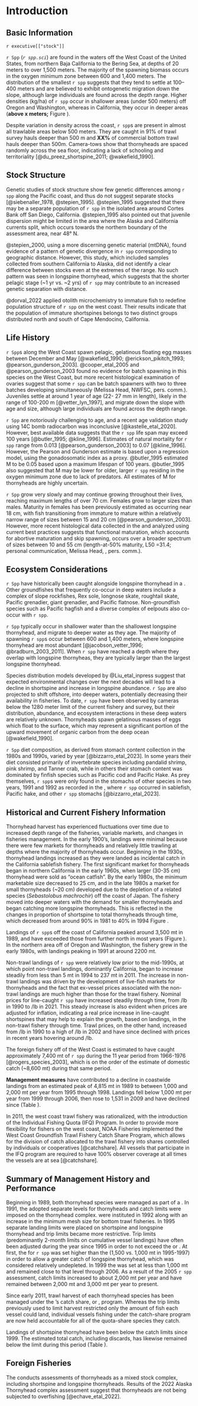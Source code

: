 # Introduction
## Basic Information
`r executive[["stock"]]`

`r Spp` (*`r spp.sci`*) are found in the waters off the West Coast of the United States, from northern Baja California to the Bering Sea, at depths of 20 meters to over 1,500 meters. The majority of the spawning biomass occurs in the oxygen minimum zone between 600 and 1,400 meters. The distribution of the smallest `r spp` suggests that they tend to settle at  100–400 meters and are believed to exhibit ontogenetic migration down the slope, although large individuals are found across the depth range. Higher densities (kg/ha) of `r spp` occur in shallower areas (under 500 meters) off Oregon and Washington, whereas in California, they occur in deeper areas (**above x meters;** Figure \ref{fig:stock-map}).

Despite variation in density across the coast, `r spp`s are present in almost all trawlable areas below 500 meters. They are caught in 91% of trawl survey hauls deeper than 500 m and **XX%** of commercial bottom trawl hauls deeper than 500m. Camera-tows show that thornyheads are spaced randomly across the sea floor, indicating a lack of schooling and territoriality [@du_preez_shortspine_2011; @wakefield_1990].

## Stock Structure

Genetic studies of stock structure show few genetic differences among `r spp` along the Pacific coast, and thus do not suggest separate stocks [@siebenaller_1978, @stepien_1995]. @stepien_1995 suggested that there may be a separate population of `r spp` in the isolated area around Cortes Bank off San Diego, California. @stepien_1995 also pointed out that juvenile dispersion might be limited in the area where the Alaska and California currents split, which occurs towards the northern boundary of the assessment area, near 48° N.

@stepien_2000, using a more discerning genetic material (mtDNA), found evidence of a pattern of genetic divergence in `r spp` corresponding to geographic distance. However, this study, which included samples collected from southern California to Alaska, did not identify a clear difference between stocks even at the extremes of the range. No such pattern was seen in longspine thornyhead, which suggests that the shorter pelagic stage (~1 yr vs. ~2 yrs) of `r spp` may contribute to an increased genetic separation with distance.

@dorval_2022 applied otolith microchemistry to immature fish to redefine population structure of `r spp` on the west coast. Their results indicate that the population of immature shortspines belongs to two distinct groups distributed north and south of Cape Mendocino, California. 

## Life History
`r Spp`s along the West Coast spawn pelagic, gelatinous floating egg masses between December and May [@wakefield_1990; @erickson_pikitch_1993; @pearson_gunderson_2003]. @cooper_etal_2005 and @pearson_gunderson_2003 found no evidence for batch spawning in this species on the West Coast, but more recent histological examination of ovaries suggest that some `r spp` can be batch spawners with two to three batches developing simultaneously (Melissa Head, NWFSC, pers. comm.). Juveniles settle at around 1 year of age (22- 27 mm in length), likely in the range of 100-200 m [@vetter_lyn_1997], and migrate down the slope with age and size, although large individuals are found across the depth range.		

`r Spp` are notoriously challenging to age, and a recent age validation study using 14C bomb radiocarbon was inconclusive [@kastelle_etal_2020]. However, best available data suggests that the `r spp` life span may exceed 100 years [@butler_1995; @kline_1996]. Estimates of natural mortality for `r spp` range from 0.013 [@pearson_gunderson_2003] to 0.07 [@kline_1996]. However, the Pearson and Gunderson estimate is based upon a regression model, using the gonadosomatic index as a proxy. @butler_1995 estimated M to be 0.05 based upon a maximum lifespan of 100 years. @butler_1995 also suggested that M may be lower for older, larger `r spp` residing in the oxygen minimum zone due to lack of predators. All estimates of M for thornyheads are highly uncertain.

`r Spp` grow very slowly and may continue growing throughout their lives, reaching maximum lengths of over 70 cm. Females grow to larger sizes than males. Maturity in females has been previously estimated as occurring near 18 cm, with fish transitioning from immature to mature within a relatively narrow range of sizes between 15 and 20 cm [@pearson_gunderson_2003]. However, more recent histological data collected in the \gls{s-wcgbt} and analyzed using current best practices suggests that functional maturation, which accounts for abortive maturation and skip spawning, occurs over a broader spectrum of sizes between 10 and 55 cm (length-at-50% maturity, L50 =31.4; personal communication, Melissa Head, \gls{nwfsc}, pers. comm.). 

## Ecosystem Considerations
`r Spp` have historically been caught alongside longspine thornyhead in a \gls{dts}. Other groundfishes that frequently co-occur in deep waters include a complex of slope rockfishes, Rex sole, longnose skate, roughtail skate, Pacific grenadier, giant grenadier, and Pacific flatnose. Non-groundfish species such as Pacific hagfish and a diverse complex of eelpouts also co-occur with `r spp`. 

`r Spp` typically occur in shallower water than the shallowest longspine thornyhead, and migrate to deeper water as they age. The majority of spawning `r spp`s occur between 600 and 1,400 meters, where longspine thornyhead are most abundant [@jacobson_vetter_1996; @bradburn_2003_2011]. When `r spp` have reached a depth where they overlap with longspine thornyheas, they are typically larger than the largest longspine thornyhead. 

Species distribution models developed by @Liu_etal_inpress suggest that expected environmental changes over the next decades will lead to a decline in shortspine and  increase in longspine abundance. `r Spp` are also projected to shift offshore, into deeper waters, potentially decreasing their availability in fisheries. To date, `r spp` have been observed by cameras below the 1280 meter limit of the current fishery and survey, but their distribution, abundance, and ecosystem interactions in these deep waters are relatively unknown. Thornyheads spawn gelatinous masses of eggs which float to the surface, which may represent a significant portion of the upward movement of organic carbon from the deep ocean [@wakefield_1990]. 

`r Spp` diet composition, as derived from stomach content collection in the 1980s and 1990s, varied by year [@bizzarro_etal_2023]. In some years their diet consisted primarily of invertebrate species including pandalid shrimp, pink shrimp, and Tanner crab, while in others their stomach content was dominated by finfish species such as Pacific cod and Pacific Hake. As prey themselves, `r spp`s were only found in the stomachs of other species in two years, 1991 and 1992 as recorded in the \gls{cctd}, where `r spp` occurred in sablefish, Pacific hake, and other `r spp` stomachs [@bizzarro_etal_2023]. 

## Historical and Current Fishery Information
Thornyhead harvest has experienced fluctuations over time due to increased depth range of the fisheries, variable markets, and changes in fisheries management. In the early 1900's, landings were minimal because there were few markets for thornyheads and relatively little trawling at depths where the majority of thornyheads occur. Beginning in the 1930s, thornyhead landings increased as they were landed as incidental catch in the California sablefish fishery. The first significant market for thornyheads began in northern California in the early 1960s, when larger (30-35 cm) thornyhead were sold as “ocean catfish”. By the early 1980s, the minimum marketable size decreased to 25 cm, and in the late 1980s a market for small thornyheads (~20 cm) developed due to the depletion of a related species (*Sebastolobus machrochir*) off the coast of Japan. The fishery moved into deeper waters with the demand for smaller thornyheads and began catching more longspine thornyheads. This is reflected in the changes in proportion of shortspine to total thornyheads through time, which decreased from around 90% in 1981 to 40% in 1994 Figure \ref{fig:thornyhead-ratio}.

Landings of `r spp`s off the coast of California peaked around 3,500 mt in 1989, and have exceeded those from further north in most years (Figure \ref{fig:catch_hist}). In the northern area off of Oregon and Washington, the fishery grew in the early 1980s, with landings peaking in 1991 at around 2200 mt.

Non-trawl landings of `r spp` were relatively low prior to the mid-1990s, at which point non-trawl landings, dominantly California, began to increase steadily from less than 5 mt in 1994 to 237 mt in 2011. The increase in non-trawl landings was driven by the development of live-fish markets for thornyheads and the fact that ex-vessel prices associated with the non-trawl landings are much higher than those for the trawl fishery. Nominal prices for line-caught `r spp` have increased steadily through time, from \textdollar 0.49/lb in 1990 to \textdollar 4.71/lb in 2021. This steady increase is also evident when prices are adjusted for inflation, indicating a real price increase in line-caught shortspines that  may help to explain the growth, based on landings,  in the non-trawl fishery through time. Trawl prices, on the other hand, increased from  \textdollar 0.32/lb in 1990 to a high of  \textdollar 0.87/lb in 2002 and have since declined with prices in recent years hovering around  \textdollar 0.30/lb. 

The foreign fishery off of the West Coast is estimated to have caught approximately 7,400 mt of `r spp` during the 11 year period from 1966-1976 [@rogers_species_2003], which is on the order of the estimate of domestic catch (~8,600 mt) during that same period.

**Management measures** have contributed to a decline in coastwide landings from an estimated peak of 4,815 mt in 1989 to between 1,000 and 2,000 mt per year from 1995 through 1998. Landings fell below 1,000 mt per year from 1999 through 2006, then rose to 1,531 in 2009 and have declined since (Table \ref{tab:allcatch}).

In 2011, the west coast trawl fishery was rationalized, with the introduction of the Individual Fishing Quota (IFQ) Program. In order to provide more flexibility for fishers on the west coast, NOAA Fisheries implemented the West Coast Groundfish Trawl Fishery Catch Share Program, which allows for the division of catch allocated to the trawl fishery into shares controlled by individuals or cooperatives [@catchshare]. All vessels that participate in the IFQ program are required to have 100% observer coverage at all times the vessels are at sea [@catchshare].

## Summary of Management History and Performance
Beginning in 1989, both thornyhead species were managed as part of a \gls{dts}. In 1991, the \gls{pfmc} adopted separate \gls{abc} levels for thornyheads and catch limits were imposed on the thornyhead complex. \gls{hg} were instituted in 1992 along with an increase in the minimum mesh size for bottom trawl fisheries. In 1995 separate landing limits were placed on shortspine and longspine thornyhead and trip limits became more restrictive. Trip limits (predominantly 2-month limits on cumulative vessel landings) have often been adjusted during the year since 1995 in order to not exceed the \gls{hg} or \gls{oy}. At first, the \gls{hg} for `r spp` was set higher than the \gls{abc} (1,500 vs. 1,000 mt in 1995-1997) in order to allow a greater catch of longspine thornyhead, which was considered relatively undepleted. In 1999 the \gls{oy} was set at less than 1,000 mt and remained close to that level through 2006. As a result of the 2005 `r spp` assessment, catch limits increased to about 2,000 mt per year and have remained between 2,000 mt and 3,000 mt per year to present.

Since early 2011, trawl harvest of each thornyhead species has been managed under the \gls{pfmc}’s catch share, or \gls{ifq}, program. Whereas the trip limits previously used to limit harvest restricted only the amount of fish each vessel could land, individual vessels fishing under the catch-share program are now held accountable for all of the quota-share species they catch. 

Landings of shortspine thornyhead have been below the catch limits since 1999. The estimated total catch, including discards, has likewise remained below the limit during this period (Table \ref{tab:mgmt_perf}).

## Foreign Fisheries
The \gls{afsc} conducts assessments of thornyheads as a mixed stock complex, including shortspine and longspine thornyheads. Results of the 2022 Alaska Thornyhead complex assessment suggest that thornyheads are not being subjected to overfishing [@echave_etal_2022]. 


